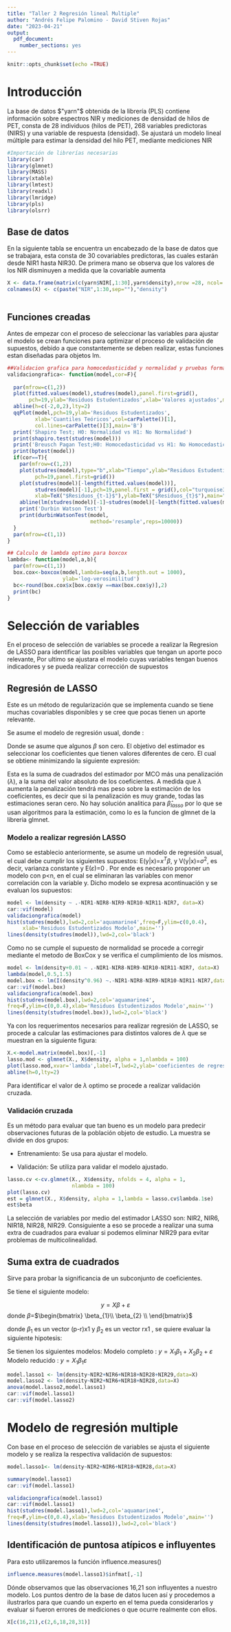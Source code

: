 ```yaml
---
title: "Taller 2 Regresión lineal Multiple"
author: "Andrés Felipe Palomino - David Stiven Rojas"
date: "2023-04-21"
output: 
  pdf_document: 
    number_sections: yes
---
```


```r
knitr::opts_chunk$set(echo =TRUE)
```

# Introducción

La base de datos $"yarn"$ obtenida de la librería (PLS) contiene información sobre espectros NIR y mediciones de densidad de hilos de PET, consta de 28 individuos (hilos de PET), 268 variables predictoras (NIRS) y una variable de respuesta (densidad). Se ajustará un modelo lineal múltiple para estimar la densidad del hilo PET, mediante mediciones NIR

```r
#Importación de librerías necesarias
library(car)
library(glmnet)
library(MASS)
library(xtable)
library(lmtest)
library(readxl)
library(lmridge)
library(pls)
library(olsrr)
```

## Base de datos

En la siguiente tabla se encuentra un encabezado de la base de datos que se trabajara, esta consta de 30 covariables predictoras, las cuales estarán desde NIR1 hasta NIR30. De primera mano se observa que los valores de los NIR disminuyen a medida que la covariable aumenta

```r

X <- data.frame(matrix(c(yarn$NIR[,1:30],yarn$density),nrow =28, ncol= 31))
colnames(X) <- c(paste("NIR",1:30,sep=""),"density")



```

## Funciones creadas

Antes de empezar con el proceso de seleccionar las variables para ajustar el modelo se crean funciones para optimizar el proceso de validación de supuestos, debido a que constantemente se deben realizar, estas funciones estan diseñadas para objetos lm.

```r
##Validacion grafica para homocedasticidad y normalidad y pruebas formales
validaciongrafica<- function(model,cor=F){
  
  par(mfrow=c(1,2))
  plot(fitted.values(model),studres(model),panel.first=grid(),
       pch=19,ylab='Residuos Estudentizados',xlab='Valores ajustados',main='A',col='aquamarine4')
  abline(h=c(-2,0,2),lty=2)
  qqPlot(model,pch=19,ylab='Residuos Estudentizados',
         xlab='Cuantiles Teóricos',col=carPalette()[1],
         col.lines=carPalette()[3],main='B')
  print('Shapiro Test; H0: Normalidad vs H1: No Normalidad')
  print(shapiro.test(studres(model)))
  print('Breusch Pagan Test;H0: Homocedasticidad vs H1: No Homocedasticidad')
  print(bptest(model))
  if(cor==T){
    par(mfrow=c(1,2))
    plot(studres(model),type="b",xlab="Tiempo",ylab="Residuos Estudentizados",main="A",
         pch=19,panel.first=grid())
    plot(studres(model)[-length(fitted.values(model))],
         studres(model)[-1],pch=19,panel.first = grid(),col="turquoise3",
         xlab=TeX("$Residuos_{t-1}$"),ylab=TeX("$Residuos_{t}$"),main="B")
    abline(lm(studres(model)[-1]~studres(model)[-length(fitted.values(model))]))
    print('Durbin Watson Test')
    print(durbinWatsonTest(model,
                           method='resample',reps=10000))
  }
  par(mfrow=c(1,1))
}

## Calculo de lambda optimo para boxcox
lambda<- function(model,a,b){
  par(mfrow=c(1,1))
  box.cox<-boxcox(model,lambda=seq(a,b,length.out = 1000),
                  ylab='log-verosimilitud')
  bc<-round(box.cox$x[box.cox$y ==max(box.cox$y)],2)
  print(bc)
}

```

# Selección de variables

En el proceso de selección de variables se procede a realizar la Regresion de LASSO para identificar las posibles variables que tengan un aporte poco relevante, Por ultimo se ajustara el modelo cuyas variables tengan buenos indicadores y se pueda realizar corrección de supuestos

## Regresión de LASSO

Este es un método de regularización que se implementa cuando se tiene muchas covariables disponibles y se cree que pocas tienen un aporte relevante.

Se asume el modelo de regresión usual, donde :

```{=tex}
\begin{center}
E(y|x)=$X^T\beta$, y V(y|x)=$\sigma^2$
\end{center}
```
Donde se asume que algunos $\beta$ son cero. El objetivo del estimador es seleccionar los coeficientes que tienen valores diferentes de cero. El cual se obtiene minimizando la siguiente expresión:

```{=tex}
\begin{center}
$S_{lasso}(\beta)=\sum_{i=1}^{n}({y_{i}-x^
T}\beta)^2+\lambda\sum_{j=1}^{p-1}|\beta_{j}|$
\end{center}
```
Esta es la suma de cuadrados del estimador por MCO más una penalización ($\lambda$), a la suma del valor absoluto de los coeficientes. A medida que $\lambda$ aumenta la penalización tendrá mas peso sobre la estimación de los coeficientes, es decir que si la penalización es muy grande, todas las estimaciones seran cero. No hay solución analitica para $\hat{\beta}_{lasso}$ por lo que se usan algoritmos para la estimación, como lo es la funcion de glmnet de la libreria glmnet.

### Modelo a realizar regresión LASSO

Como se establecio anteriormente, se asume un modelo de regresión usual, el cual debe cumplir los siguientes supuestos: E(y\|x)=$x^T\beta$, y V(y\|x)=$\sigma^2$, es decir, varianza constante y E($\varepsilon$)=0 . Por ende es necesario proponer un modelo con p\<n, en el cual se eliminaran las variables con menor correlación con la variable y. Dicho modelo se expresa acontinuación y se evaluan los supuestos:

```r

model <- lm(density ~ .-NIR1-NIR8-NIR9-NIR10-NIR11-NIR7, data=X)
car::vif(model)
validaciongrafica(model)
hist(studres(model),lwd=2,col='aquamarine4',freq=F,ylim=c(0,0.4),
     xlab='Residuos Estudentizados Modelo',main='')
lines(density(studres(model)),lwd=2,col='black')

```

Como no se cumple el supuesto de normalidad se procede a corregir mediante el metodo de BoxCox y se verifica el cumplimiento de los mismos.

```r
model <- lm(density+0.01 ~ .-NIR1-NIR8-NIR9-NIR10-NIR11-NIR7, data=X)
lambda(model,0.5,1.5)
model.box <- lm(I(density^0.96) ~.-NIR1-NIR8-NIR9-NIR10-NIR11-NIR7,data=X)
car::vif(model.box)
validaciongrafica(model.box)
hist(studres(model.box),lwd=2,col='aquamarine4',
freq=F,ylim=c(0,0.4),xlab='Residuos Estudentizados Modelo',main='')
lines(density(studres(model.box)),lwd=2,col='black')


```

Ya con los requerimentos necesarios para realizar regresión de LASSO, se procede a calcular las estimaciones para distintos valores de $\lambda$ que se muestran en la siguiente figura:

```r

X.<-model.matrix(model.box)[,-1]
lasso.mod <- glmnet(X., X$density, alpha = 1,nlambda = 100)
plot(lasso.mod,xvar='lambda',label=T,lwd=2,ylab='coeficientes de regresión')
abline(h=0,lty=2)


```

Para identificar el valor de $\lambda$ optimo se procede a realizar validación cruzada.

### Validación cruzada

Es un método para evaluar que tan bueno es un modelo para predecir observaciones futuras de la población objeto de estudio. La muestra se divide en dos grupos:

-   Entrenamiento: Se usa para ajustar el modelo.

-   Validación: Se utiliza para validar el modelo ajustado.

```r

lasso.cv <-cv.glmnet(X., X$density, nfolds = 4, alpha = 1,
                     nlambda = 100)
plot(lasso.cv)
est = glmnet(X., X$density, alpha = 1,lambda = lasso.cv$lambda.1se)
est$beta

```

La selección de variables por medio del estimador LASSO son: NIR2, NIR6, NIR18, NIR28, NIR29. Consiguiente a eso se procede a realizar una suma extra de cuadrados para evaluar si podemos eliminar NIR29 para evitar problemas de multicolinealidad.

## Suma extra de cuadrados

Sirve para probar la significancia de un subconjunto de coeficientes.

Se tiene el siguiente modelo:

$$y = X\beta+\varepsilon$$ donde $\beta$=$\begin{bmatrix} \beta_{1}\\ \beta_{2} \\ \end{bmatrix}$

donde $\beta_1$ es un vector (p-r)x1 y $\beta_2$ es un vector rx1 , se quiere evaluar la siguiente hipotesis:

```{=tex}
\begin{center}
$H_0 : \beta_2 =0$ vs $H_1: \beta_2 \neq 0 $
\end{center}
```
Se tienen los siguientes modelos: Modelo completo : $y = X_1\beta_1+X_2\beta_2+\varepsilon$ Modelo reducido : $y = X_1\beta_1\varepsilon$

```r
model.lasso1 <- lm(density~NIR2+NIR6+NIR18+NIR28+NIR29,data=X)
model.lasso2 <- lm(density~NIR2+NIR6+NIR18+NIR28,data=X)
anova(model.lasso2,model.lasso1)
car::vif(model.lasso1)
car::vif(model.lasso2)
```

# Modelo de regresión multiple

Con base en el proceso de selección de variables se ajusta el siguiente modelo y se realiza la respectiva validación de supuestos:

```r
model.lasso1<- lm(density~NIR2+NIR6+NIR18+NIR28,data=X)

summary(model.lasso1)
car::vif(model.lasso1)
```

```r
validaciongrafica(model.lasso1)
car::vif(model.lasso1)
hist(studres(model.lasso1),lwd=2,col='aquamarine4',
freq=F,ylim=c(0,0.4),xlab='Residuos Estudentizados Modelo',main='')
lines(density(studres(model.lasso1)),lwd=2,col='black')
```

## Identificación de puntosa atípicos e influyentes

Para esto utilizaremos la función influence.measures()

```r
influence.measures(model.lasso1)$infmat[,-1]
```

Dónde observamos que las observaciones 16,21 son influyentes a nuestro modelo. Los puntos dentro de la base de datos lucen así y procedemos a ilustrarlos para que cuando un experto en el tema pueda considerarlos y evaluar si fueron errores de mediciones o que ocurre realmente con ellos.

```r
X[c(16,21),c(2,6,18,28,31)]


```
